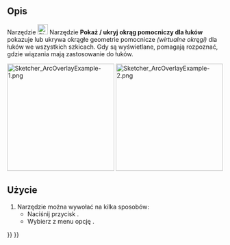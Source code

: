 <languages/>

{{Docnav/pl
|[[Sketcher_SelectConflictingConstraints/pl|Wybierz wiązania konfliktowe]]
|[[Sketcher_BSplineDegree/pl|Pokaż / ukryj stopień krzywej złożonej]]
|[[Sketcher_Workbench/pl|środowisko pracy Szkicownik]]
|IconL=Sketcher_SelectConflictingConstraints.svg
|IconR=Sketcher_BSplineDegree.svg
|IconC=Workbench_Sketcher.svg
}}

{{GuiCommand/pl
|Name=Sketcher ArcOverlay
|Name/pl=Szkicownik: 
|MenuLocation=Szkic → Wygląd w szkicowniku → Pokaż / ukryj okrąg pomocniczy dla łuków
|Workbenches=[[Sketcher_Workbench/pl|Szkicownik]]
|Version=1.0
}}

<span id="Description"></span>
==Opis==

Narzędzie [[Image:Sketcher_ArcOverlay.svg|24px]] Narzędzie '''Pokaż / ukryj okrąg pomocniczy dla łuków''' pokazuje lub ukrywa okrągłe geometrie pomocnicze ''(wirtualne okręgi)'' dla łuków we wszystkich szkicach. Gdy są wyświetlane, pomagają rozpoznać, gdzie wiązania mają zastosowanie do łuków.

[[Image:Sketcher_ArcOverlayExample-1.png‎|250px]] [[Image:Sketcher_ArcOverlayExample-2.png‎|250px]]

{{Caption|Po lewej: Wiązanie styczności bez widocznego połączenia. Po prawej: Wiązanie styczności połączone z okrągłym pomocnikiem.}}

<span id="Usage"></span>
==Użycie==

# Narzędzie można wywołać na kilka sposobów:
#* Naciśnij przycisk {{Button|[[Image:Sketcher_ArcOverlay.svg|16px]] '''Pokaż / ukryj okrąg pomocniczy dla łuków'''}}.
#* Wybierz z menu opcję {{MenuCommand|Szkic → Wygląd w szkicowniku → [[Image:Sketcher_ArcOverlay.svg|16px]] Pokaż / ukryj okrąg pomocniczy dla łuków}}.


{{Docnav/pl
|[[Sketcher_SelectConflictingConstraints/pl|Wybierz wiązania konfliktowe]]
|[[Sketcher_BSplineDegree/pl|Pokaż / ukryj stopień krzywej złożonej]]
|[[Sketcher_Workbench/pl|środowisko pracy Szkicownik]]
|IconL=Sketcher_SelectConflictingConstraints.svg
|IconR=Sketcher_BSplineDegree.svg
|IconC=Workbench_Sketcher.svg
}}

{{Sketcher_Tools_navi{{#translation:}}}}
{{Userdocnavi{{#translation:}}}}